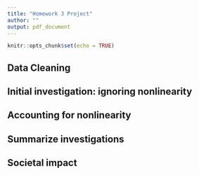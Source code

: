 ```yaml
---
title: "Homework 3 Project"
author: ""
output: pdf_document
---
```


```r
knitr::opts_chunk$set(echo = TRUE)
```

## Data Cleaning

## Initial investigation: ignoring nonlinearity

## Accounting for nonlinearity

## Summarize investigations

## Societal impact